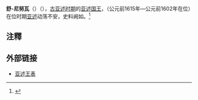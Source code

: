 {{Infobox Monarch 
| name = 舒-尼努瓦
| title = [[亚述君主列表|亚述国王]] 
| image = 
| caption = 
| reign = 公元前1615年－公元前1602年
| predecessor =[[路拉伊亚|路拉伊亚]]
| successor =[[沙尔马阿达德二世|沙尔马阿达德二世]]
| father =
| mother = 
| date of birth   = 
| place of birth  =
| date of death   =公元前1602年  
| place of death  =
|}}
'''舒-尼努瓦'''（{{lang-en|Shu-Ninua}}）（{{bd|？||前1602年|}}），[[古亚述时期|古亚述时期]]的[[亚述君主列表|亚述国王]]，（公元前1615年—公元前1602年在位）在位时期[[亚述|亚述]]动荡不安，史料阙如。<ref>{{Cite web |url=http://www.aina.org/aol/kinglist |title=存档副本 |accessdate=2012-07-10 |archive-date=2012-07-22 |archive-url=https://web.archive.org/web/20120722194906/http://www.aina.org/aol/kinglist |dead-url=no }}</ref>

{{start box}}
{{succession box|title=[[亚述君主列表|亚述国王]]|before=[[路拉伊亚|路拉伊亚]]|after=[[沙尔马阿达德二世|沙尔马阿达德二世]]|years=前1615年－前1602年}}
{{end box}} 

== 注釋 ==
{{reflist}}

==外部链接==
*[http://www.aina.org/aol/kinglist 亚述王表] {{Wayback|url=http://www.aina.org/aol/kinglist |date=20120722194906 }}

{{亚述国王}}

{{君王小作品}}